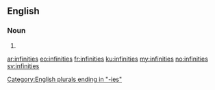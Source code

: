 ==English==

===Noun===
{{head|en|plural}}

# {{plural of|infinity|lang=en|nocat=1}}

[[Category:English plurals ending in "-ies"]]

[[ar:infinities]]
[[eo:infinities]]
[[fr:infinities]]
[[ku:infinities]]
[[my:infinities]]
[[no:infinities]]
[[sv:infinities]]